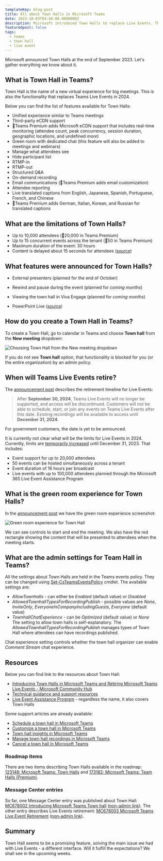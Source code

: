 ```yaml
---
templateKey: blog-post
title: All about Town Halls in Microsoft Teams
date: 2023-10-03T04:44:00.0000000Z
description: Microsoft introduced Town Halls to replace Live Events. This article gathers everything we know about the new functionality in Microsoft Teams.
featuredpost: false
tags:
  - teams
  - town hall
  - live event
---
```


Microsoft announced Town Halls at the end of September 2023. Let's gather everything we know about it.

## What is Town Hall in Teams?

Town Hall is the name of a new virtual experience for big meetings. This is also the functionality that replaces Teams Live Events in 2024.

Below you can find the list of features available for Town Halls:

* Unified experience similar to Teams meetings
* Third-party eCDN support
* 💎Teams Premium adds Microsoft eCDN support that includes real-time monitoring (attendee count, peak concurrency, session duration, geographic locations, and undefined _more_)
* Green room with dedicated chat (this feature will also be added to meetings and webinars)
* Manage what attendees see
* Hide participant list
* RTMP-in
* RTMP-out
* Structured Q&A
* On-demand recording
* Email communications (💎Teams Premium adds email customization)
* Attendee reporting
* Live translated captions from English, Japanese, Spanish, Portuguese, French, and Chinese
* 💎Teams Premium adds German, Italian, Korean, and Russian for translated captions

## What are the limitations of Town Halls?

* Up to 10,000 attendees (💎20,000 in Teams Premium)
* Up to 15 concurrent events across the tenant (💎50 in Teams Premium)
* Maximum duration of the event: 30 hours
* Content is delayed about 15 seconds for attendees ([source](https://techcommunity.microsoft.com/t5/microsoft-teams-blog/introducing-town-halls-in-microsoft-teams-and-retiring-microsoft/bc-p/3941292/highlight/true#M13195))

## What features were announced for Town Halls?

* External presenters (planned for the end of October)
* Rewind and pause during the event (planned for _coming months_)

* Viewing the town hall in Viva Engage (planned for _coming months_)
* PowerPoint Live ([source](https://techcommunity.microsoft.com/t5/microsoft-teams-blog/introducing-town-halls-in-microsoft-teams-and-retiring-microsoft/bc-p/3941101/highlight/true#M13191))

## How do you create a Town Hall in Teams?

To create a Town Hall, go to calendar in Teams and choose **Town hall** from the **New meeting** dropdown:

![Choosing Town Hall from the New meeting dropdown](/../../img/teams-town-halls/20231009-062358-X4bRviMot6.png)

If you do not see **Town hall** option, that functionality is blocked for you (or the entire organization) by an admin policy.

## When will Teams Live Events retire?

The [announcement post](https://techcommunity.microsoft.com/t5/microsoft-teams-blog/introducing-town-halls-in-microsoft-teams-and-retiring-microsoft/ba-p/3925739) describes the retirement timeline for Live Events:

> After **September 30, 2024**, Teams Live Events will no longer be supported, and access will be discontinued. Customers will not be able to schedule, start, or join any events on Teams Live Events after this date. Existing recordings will be available to access until **December 31, 2024**.

For government customers, the date is yet to be announced.

It is currently not clear what will be the limits for Live Events in 2024. Currently, limits are [temporarily increased](https://aka.ms/Stream/Blog/LiveEventOptions) until December 31, 2023. That includes:

* Event support for up to 20,000 attendees
* 50 events can be hosted simultaneously across a tenant
* Event duration of 16 hours per broadcast
* Live events with up to 100,000 attendees planned through the Microsoft 365 Live Event Assistance Program

## What is the green room experience for Town Halls?

In the [announcement post](https://techcommunity.microsoft.com/t5/microsoft-teams-blog/introducing-town-halls-in-microsoft-teams-and-retiring-microsoft/ba-p/3925739) we have the green room experience screenshot:

![Green room experience for Town Hall](../../img/teams-town-halls/green_room.png)

We can see controls to start and end the meeting. We also have the red rectangle showing the content that will be presented to attendees when the meeting starts.

## What are the admin settings for Team Hall in Teams?

All the settings about Town Halls are held in the Teams events policy. They can be changed using [Set-CsTeamsEventsPolicy](https://learn.microsoft.com/en-us/powershell/module/teams/set-csteamseventspolicy?view=teams-ps) cmdlet. The available settings are:

* _AllowTownhalls_ - can either be _Enabled_ (default value) or *Disabled*
* _AllowedTownhallTypesForRecordingPublish_ - possible values are _None_, _InviteOnly_, _EveryoneInCompanyIncludingGuests_, _Everyone_ (default value)
* _TownhallChatExperience_ - can be _Optimized_ (default value) or _None_
The setting to allow town halls is self-explanatory. The _AllowedTownhallTypesForRecordingPublish_ manages types of Town Hall where attendees can have recordings published.

Chat experience setting controls whether the town hall organizer can enable _Comment Stream_ chat experience.

## Resources

Below you can find link to the resources about Town Hall:

* [Introducing Town Halls in Microsoft Teams and Retiring Microsoft Teams Live Events - Microsoft Community Hub](https://techcommunity.microsoft.com/t5/microsoft-teams-blog/introducing-town-halls-in-microsoft-teams-and-retiring-microsoft/ba-p/3925739)
* [Technical guidance and support resources](https://support.microsoft.com/en-us/office/get-started-with-town-hall-in-microsoft-teams-33baf0c6-0283-4c15-9617-3013e8d4804f)
* [Live Event Assistance Program](https://adoption.microsoft.com/en-us/virtual-event-guidance/assistance/) - regardless the name, it also covers Town Halls

Some support articles are already available:

* [Schedule a town hall in Microsoft Teams](https://support.microsoft.com/en-us/office/schedule-a-town-hall-in-microsoft-teams-d493b5cc-9f61-4dac-8027-d837dafb7a4c)
* [Customize a town hall in Microsoft Teams](https://support.microsoft.com/en-us/office/customize-a-town-hall-in-microsoft-teams-ce5dbdff-d5ea-456e-87da-5fdcd93ae2d2)
* [Town hall insights in Microsoft Teams](https://support.microsoft.com/en-us/office/town-hall-insights-in-microsoft-teams-def99575-61bf-4ea2-ad0e-c6e75dce7741)
* [Manage town hall recordings in Microsoft Teams](https://support.microsoft.com/en-us/office/manage-town-hall-recordings-in-microsoft-teams-88ac3af7-db67-4556-a202-b73a1d6c2e46)
* [Cancel a town hall in Microsoft Teams](https://support.microsoft.com/en-us/office/cancel-a-town-hall-in-microsoft-teams-0be88477-3ef5-4f01-88fd-96194f74300c)

### Roadmap items

There are two items describing Town Halls available in the roadmap: [123148: Microsoft Teams: Town Halls](https://www.microsoft.com/en-us/microsoft-365/roadmap?filters=&searchterms=123148) and [173182: Microsoft Teams: Team Halls (Premium)](https://www.microsoft.com/en-us/microsoft-365/roadmap?filters=&searchterms=173182).

### Message Center entries

So far, one Message Center entry was published about Town Hall: [MC678002 Introducing Microsoft Teams Town hall](https://admin.microsoft.com/Adminportal/Home#/MessageCenter/:/messages/MC678002) ([non-admin link](https://m365admin.handsontek.net/introducing-microsoft-teams-town-hall/)). The other entry describes Live Events retirement: [MC678003 Microsoft Teams Live Event Retirement](https://admin.microsoft.com/Adminportal/Home?ref=MessageCenter%2F%3A%2Fmessages%2FMC678003) ([non-admin link](https://m365admin.handsontek.net/microsoft-teams-live-event-retirement/)).

## Summary

Town Hall seems to be a promising feature, solving the main issue we had with Live Events - a different interface. Will it fulfill the expectations? We shall see in the upcoming weeks.
